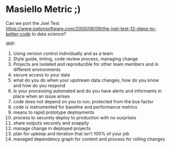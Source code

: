 # Masiello Metric ;) 

Can we port the Joel Test [https://www.joelonsoftware.com/2000/08/09/the-joel-test-12-steps-to-better-code](https://www.joelonsoftware.com/2000/08/09/the-joel-test-12-steps-to-better-code)  to data science?

WIP:

1. Using version control individually and as a team  
2. Style guide, linting, code review process, managing change  
3. Projects are isolated and reproducible for other team members and in different environments  
4. secure access to your data   
5. what do you do when your upstream data changes, how do you know and how do you respond  
6. Is your processing automated and do you have alerts and informants in place when an issue arises  
7. code does not depend on you to run; protected from the bus factor  
8. code is instrumented for baseline and performance metrics  
9. means to rapid prototype deployments  
10. process to securely deploy to production with no surprises  
11. share outputs securely and snappily  
12. manage change in deployed projects  
13. plan for upkeep and iteration that isn’t 100% of your job  
14. managed dependency graph for content and process for rolling changes